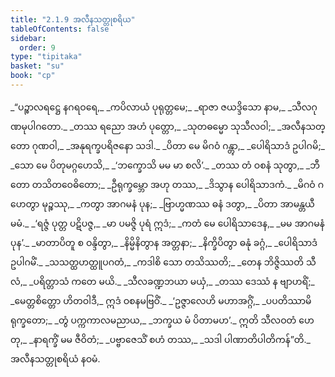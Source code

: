```yaml
---
title: "2.1.9 အလီနသတ္တုစရိယ"
tableOfContents: false
sidebar:
  order: 9
type: "tipitaka"
basket: "su"
book: "cp"
---
```



<DynamicBreadcrumb />

<Division number="74" book="cp" e="ch" v="21" p="405">

<Paragraph number="243" type="verses" book="cp">
_“ပဉ္စာလရဋ္ဌေ နဂရဝရေ,_  
_ကပိလာယံ ပုရုတ္တမေ;_  
_ရာဇာ ဇယဒ္ဒိသော နာမ,_  
_သီလဂုဏမုပါဂတော._  

</Paragraph>

</Division>
<Division number="75" book="cp" e="ch" v="21" p="405">

<Paragraph number="244" type="verses" book="cp">
_တဿ ရညော အဟံ ပုတ္တော,_  
_သုတဓမ္မော သုသီလဝါ;_  
_အလီနသတ္တော ဂုဏဝါ,_  
_အနုရက္ခပရိဇနော သဒါ._  

</Paragraph>

</Division>
<Division number="76" book="cp" e="ch" v="21" p="405">

<Paragraph number="245" type="verses" book="cp">
_ပိတာ မေ မိဂဝံ ဂန္တွာ,_  
_ပေါရိသာဒံ ဥပါဂမိ;_  
_သော မေ ပိတုမဂ္ဂဟေသိ,_  
_‘ဘက္ခောသိ မမ မာ စလိ’._  

</Paragraph>

</Division>
<Division number="77" book="cp" e="ch" v="21" p="406">

<Paragraph number="246" type="verses" book="cp">
_တဿ တံ ဝစနံ သုတွာ,_  
_ဘီတော တသိတဝေဓိတော;_  
_ဦရုက္ခမ္ဘော အဟု တဿ,_  
_ဒိသွာန ပေါရိသာဒကံ._  

</Paragraph>

</Division>
<Division number="78" book="cp" e="ch" v="21" p="406">

<Paragraph number="247" type="verses" book="cp">
_မိဂဝံ ဂဟေတွာ မုဉ္စဿု,_  
_ကတွာ အာဂမနံ ပုန;_  
_ဗြာဟ္မဏဿ ဓနံ ဒတွာ,_  
_ပိတာ အာမန္တယီ မမံ._  

</Paragraph>

</Division>
<Division number="79" book="cp" e="ch" v="21" p="406">

<Paragraph number="248" type="verses" book="cp">
_‘ရဇ္ဇံ ပုတ္တ ပဋိပဇ္ဇ,_  
_မာ ပမဇ္ဇိ ပုရံ ဣဒံ;_  
_ကတံ မေ ပေါရိသာဒေန,_  
_မမ အာဂမနံ ပုန’._  

</Paragraph>

</Division>
<Division number="80" book="cp" e="ch" v="21" p="406">

<Paragraph number="249" type="verses" book="cp">
_မာတာပိတူ စ ဝန္ဒိတွာ,_  
_နိမ္မိနိတွာန အတ္တနာ;_  
_နိက္ခိပိတွာ ဓနုံ ခဂ္ဂံ,_  
_ပေါရိသာဒံ ဥပါဂမိံ._  

</Paragraph>

</Division>
<Division number="81" book="cp" e="ch" v="21" p="406">

<Paragraph number="250" type="verses" book="cp">
_သသတ္ထဟတ္ထူပဂတံ,_  
_ကဒါစိ သော တသိဿတိ;_  
_တေန ဘိဇ္ဇိဿတိ သီလံ,_  
_ပရိတ္တာသံ ကတေ မယိ._  

</Paragraph>

</Division>
<Division number="82" book="cp" e="ch" v="21" p="406">

<Paragraph number="251" type="verses" book="cp">
_သီလခဏ္ဍဘယာ မယှံ,_  
_တဿ ဒေဿံ န ဗျာဟရိံ;_  
_မေတ္တစိတ္တော ဟိတဝါဒီ,_  
ဣဒံ ဝစနမဗြဝိံ._  

</Paragraph>

</Division>
<Division number="83" book="cp" e="ch" v="21" p="406">

<Paragraph number="252" type="verses" book="cp">
_‘ဥဇ္ဇာလေဟိ မဟာအဂ္ဂိံ,_  
_ပပတိဿာမိ ရုက္ခတော;_  
_တွံ ပက္ကကာလမညာယ,_  
_ဘက္ခယ မံ ပိတာမဟ’._  

</Paragraph>

</Division>
<Division number="84" book="cp" e="ch" v="21" p="406">

<Paragraph number="253" type="verses" book="cp">
ဣတိ သီလဝတံ ဟေတု,_  
_နာရက္ခိံ မမ ဇီဝိတံ;_  
_ပဗ္ဗာဇေသိံ စဟံ တဿ,_  
_သဒါ ပါဏာတိပါတိကန်”တိ._  


</Paragraph>
</Division>

<Paragraph number="254" type="center" book="cp">
အလီနသတ္တုစရိယံ နဝမံ.
</Paragraph>